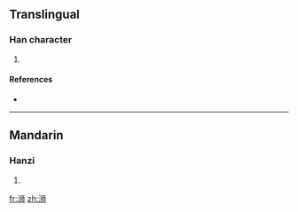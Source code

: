 {{also|溮}}
==Translingual==

===Han character===
{{Han char|rn=85|rad=水|as=06|sn=9|four=|canj=水中中月 (ELLB)}}

# {{defn|Han|sort=水06}}

====References====
* {{Han ref|kx=0623.171|hdz=31606.030|uh=6D49|ud=27977}}

----

==Mandarin==

===Hanzi===
{{cmn-hanzi|pin=[[jǐ]] ([[ji3]]), [[shī]] ([[shi1]])|wg=chi<sup>3</sup>, shih<sup>1</sup>}}

# {{defn|Mandarin|sort=水06}}

[[fr:浉]]
[[zh:浉]]